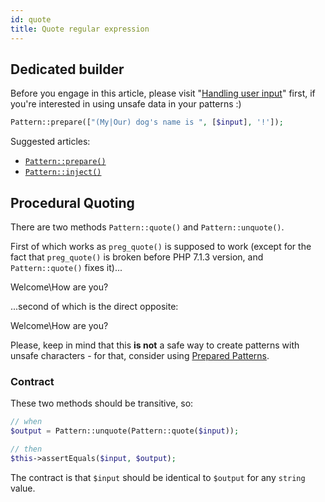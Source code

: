 ```yaml
---
id: quote
title: Quote regular expression
---
```



## Dedicated builder

Before you engage in this article, please visit "[Handling user input](handling-user-input.md)" first, if you're interested
in using unsafe data in your patterns :)

```php
Pattern::prepare(["(My|Our) dog's name is ", [$input], '!']);
```

Suggested articles:
 - [`Pattern::prepare()`](prepared-patterns.md#with-pattern-prepare)
 - [`Pattern::inject()`](prepared-patterns.md#with-pattern-inject)

## Procedural Quoting

There are two methods `Pattern::quote()` and `Pattern::unquote()`.

First of which works as `preg_quote()` is supposed to
work (except for the fact that `preg_quote()` is broken before PHP 7.1.3 version, and `Pattern::quote()` fixes it)...

<CodeTabs tregx="Pattern::quote('Welcome\How are you?');"/>

<!--T-Regx:{echo-at(0)}-->
<Result text>Welcome\\How are you\?</Result>

...second of which is the direct opposite:

<CodeTabs tregx="Pattern::unquote('Welcome\\How are you\?');"/>

<!--T-Regx:{echo-at(0)}-->
<Result text>Welcome\How are you?</Result>

Please, keep in mind that this **is not** a safe way to create patterns with unsafe characters - for that, consider
using [Prepared Patterns](prepared-patterns.md).

### Contract

These two methods should be transitive, so:

```php
// when
$output = Pattern::unquote(Pattern::quote($input));

// then
$this->assertEquals($input, $output); 
```

The contract is that `$input` should be identical to `$output` for any `string` value.
